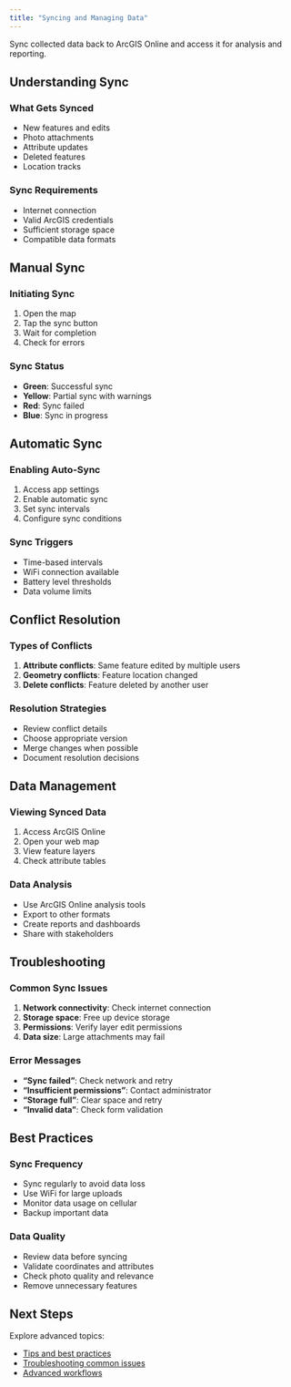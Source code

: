 ```yaml
---
title: "Syncing and Managing Data"
---
```


Sync collected data back to ArcGIS Online and access it for analysis and reporting.

## Understanding Sync

### What Gets Synced

- New features and edits
- Photo attachments
- Attribute updates
- Deleted features
- Location tracks

### Sync Requirements

- Internet connection
- Valid ArcGIS credentials
- Sufficient storage space
- Compatible data formats

## Manual Sync

### Initiating Sync

1. Open the map
2. Tap the sync button
3. Wait for completion
4. Check for errors

### Sync Status

- **Green**: Successful sync
- **Yellow**: Partial sync with warnings
- **Red**: Sync failed
- **Blue**: Sync in progress

## Automatic Sync

### Enabling Auto-Sync

1. Access app settings
2. Enable automatic sync
3. Set sync intervals
4. Configure sync conditions

### Sync Triggers

- Time-based intervals
- WiFi connection available
- Battery level thresholds
- Data volume limits

## Conflict Resolution

### Types of Conflicts

1. **Attribute conflicts**: Same feature edited by multiple users
2. **Geometry conflicts**: Feature location changed
3. **Delete conflicts**: Feature deleted by another user

### Resolution Strategies

- Review conflict details
- Choose appropriate version
- Merge changes when possible
- Document resolution decisions

## Data Management

### Viewing Synced Data

1. Access ArcGIS Online
2. Open your web map
3. View feature layers
4. Check attribute tables

### Data Analysis

- Use ArcGIS Online analysis tools
- Export to other formats
- Create reports and dashboards
- Share with stakeholders

## Troubleshooting

### Common Sync Issues

1. **Network connectivity**: Check internet connection
2. **Storage space**: Free up device storage
3. **Permissions**: Verify layer edit permissions
4. **Data size**: Large attachments may fail

### Error Messages

- **"Sync failed"**: Check network and retry
- **"Insufficient permissions"**: Contact administrator
- **"Storage full"**: Clear space and retry
- **"Invalid data"**: Check form validation

## Best Practices

### Sync Frequency

- Sync regularly to avoid data loss
- Use WiFi for large uploads
- Monitor data usage on cellular
- Backup important data

### Data Quality

- Review data before syncing
- Validate coordinates and attributes
- Check photo quality and relevance
- Remove unnecessary features

## Next Steps

Explore advanced topics:

- [Tips and best practices](tips-and-best-practices.qmd)
- [Troubleshooting common issues](tips-and-best-practices.qmd)
- [Advanced workflows](tips-and-best-practices.qmd)

